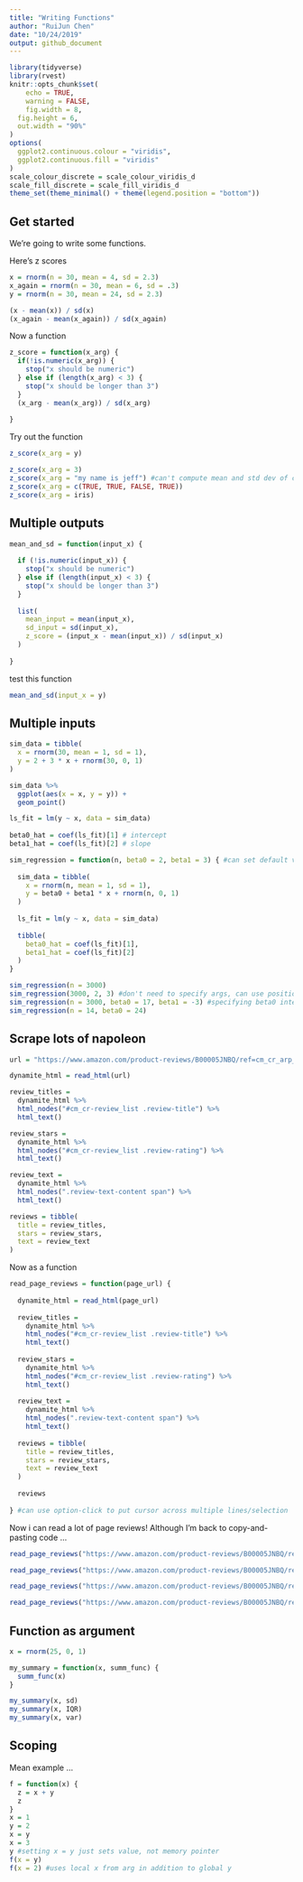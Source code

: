 ```yaml
---
title: "Writing Functions"
author: "RuiJun Chen"
date: "10/24/2019"
output: github_document
---
```


```r
library(tidyverse)
library(rvest)
knitr::opts_chunk$set(
	echo = TRUE,
	warning = FALSE,
	fig.width = 8, 
  fig.height = 6,
  out.width = "90%"
)
options(
  ggplot2.continuous.colour = "viridis",
  ggplot2.continuous.fill = "viridis"
)
scale_colour_discrete = scale_colour_viridis_d
scale_fill_discrete = scale_fill_viridis_d
theme_set(theme_minimal() + theme(legend.position = "bottom"))
```

## Get started

We're going to write some functions.

Here's z scores
```r
x = rnorm(n = 30, mean = 4, sd = 2.3)
x_again = rnorm(n = 30, mean = 6, sd = .3)
y = rnorm(n = 30, mean = 24, sd = 2.3)

(x - mean(x)) / sd(x)
(x_again - mean(x_again)) / sd(x_again)
```

Now a function
```r
z_score = function(x_arg) {
  if(!is.numeric(x_arg)) {
    stop("x should be numeric")
  } else if (length(x_arg) < 3) {
    stop("x should be longer than 3")
  }
  (x_arg - mean(x_arg)) / sd(x_arg)
  
}
```

Try out the function

```r
z_score(x_arg = y)

z_score(x_arg = 3) 
z_score(x_arg = "my name is jeff") #can't compute mean and std dev of char
z_score(x_arg = c(TRUE, TRUE, FALSE, TRUE))
z_score(x_arg = iris)
```

## Multiple outputs

```r
mean_and_sd = function(input_x) {
  
  if (!is.numeric(input_x)) {
    stop("x should be numeric")
  } else if (length(input_x) < 3) {
    stop("x should be longer than 3")
  } 
  
  list(
    mean_input = mean(input_x),
    sd_input = sd(input_x),
    z_score = (input_x - mean(input_x)) / sd(input_x)
  )
  
}
```

test this function

```r
mean_and_sd(input_x = y)
```

## Multiple inputs
```r
sim_data = tibble(
  x = rnorm(30, mean = 1, sd = 1),
  y = 2 + 3 * x + rnorm(30, 0, 1)
)

sim_data %>% 
  ggplot(aes(x = x, y = y)) + 
  geom_point()

ls_fit = lm(y ~ x, data = sim_data)
  
beta0_hat = coef(ls_fit)[1] # intercept
beta1_hat = coef(ls_fit)[2] # slope
```

```r
sim_regression = function(n, beta0 = 2, beta1 = 3) { #can set default values for args
  
  sim_data = tibble(
    x = rnorm(n, mean = 1, sd = 1),
    y = beta0 + beta1 * x + rnorm(n, 0, 1)
  )
  
  ls_fit = lm(y ~ x, data = sim_data)
  
  tibble(
    beta0_hat = coef(ls_fit)[1],
    beta1_hat = coef(ls_fit)[2]
  )
}

sim_regression(n = 3000)
sim_regression(3000, 2, 3) #don't need to specify args, can use positional matching
sim_regression(n = 3000, beta0 = 17, beta1 = -3) #specifying beta0 intercept and beta1 slope
sim_regression(n = 14, beta0 = 24)
```


## Scrape lots of napoleon

```r
url = "https://www.amazon.com/product-reviews/B00005JNBQ/ref=cm_cr_arp_d_viewopt_rvwer?ie=UTF8&reviewerType=avp_only_reviews&sortBy=recent&pageNumber=1"

dynamite_html = read_html(url)

review_titles = 
  dynamite_html %>%
  html_nodes("#cm_cr-review_list .review-title") %>%
  html_text()

review_stars = 
  dynamite_html %>%
  html_nodes("#cm_cr-review_list .review-rating") %>%
  html_text()

review_text = 
  dynamite_html %>%
  html_nodes(".review-text-content span") %>%
  html_text()

reviews = tibble(
  title = review_titles,
  stars = review_stars,
  text = review_text
)
```


Now as a function

```r
read_page_reviews = function(page_url) { 
  
  dynamite_html = read_html(page_url)
  
  review_titles = 
    dynamite_html %>%
    html_nodes("#cm_cr-review_list .review-title") %>%
    html_text()
  
  review_stars = 
    dynamite_html %>%
    html_nodes("#cm_cr-review_list .review-rating") %>%
    html_text()
  
  review_text = 
    dynamite_html %>%
    html_nodes(".review-text-content span") %>%
    html_text()
  
  reviews = tibble(
    title = review_titles,
    stars = review_stars,
    text = review_text
  )
  
  reviews
    
} #can use option-click to put cursor across multiple lines/selection
```

Now i can read a lot of page reviews! Although I'm back to copy-and-pasting code ...

```r
read_page_reviews("https://www.amazon.com/product-reviews/B00005JNBQ/ref=cm_cr_arp_d_viewopt_rvwer?ie=UTF8&reviewerType=avp_only_reviews&sortBy=recent&pageNumber=1")

read_page_reviews("https://www.amazon.com/product-reviews/B00005JNBQ/ref=cm_cr_arp_d_viewopt_rvwer?ie=UTF8&reviewerType=avp_only_reviews&sortBy=recent&pageNumber=2")

read_page_reviews("https://www.amazon.com/product-reviews/B00005JNBQ/ref=cm_cr_arp_d_viewopt_rvwer?ie=UTF8&reviewerType=avp_only_reviews&sortBy=recent&pageNumber=3")

read_page_reviews("https://www.amazon.com/product-reviews/B00005JNBQ/ref=cm_cr_arp_d_viewopt_rvwer?ie=UTF8&reviewerType=avp_only_reviews&sortBy=recent&pageNumber=4")
```

## Function as argument
```r
x = rnorm(25, 0, 1)

my_summary = function(x, summ_func) {
  summ_func(x)
}

my_summary(x, sd)
my_summary(x, IQR)
my_summary(x, var)
```


## Scoping

Mean example ...

```r
f = function(x) {
  z = x + y
  z
}
x = 1
y = 2
x = y
x = 3
y #setting x = y just sets value, not memory pointer
f(x = y)
f(x = 2) #uses local x from arg in addition to global y
```